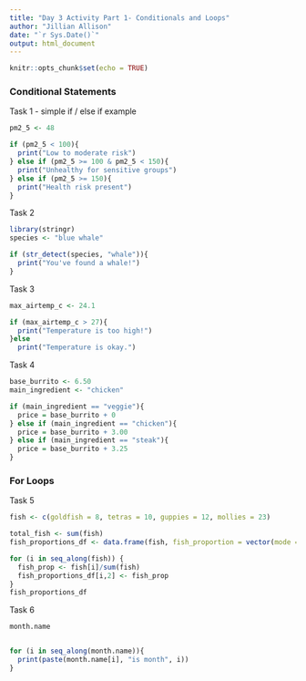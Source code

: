 ```yaml
---
title: "Day 3 Activity Part 1- Conditionals and Loops"
author: "Jillian Allison"
date: "`r Sys.Date()`"
output: html_document
---
```


```r
knitr::opts_chunk$set(echo = TRUE)
```

### Conditional Statements

Task 1 - simple if / else if example

```r
pm2_5 <- 48 

if (pm2_5 < 100){
  print("Low to moderate risk")
} else if (pm2_5 >= 100 & pm2_5 < 150){
  print("Unhealthy for sensitive groups")
} else if (pm2_5 >= 150){
  print("Health risk present")
}
```

Task 2

```r
library(stringr)
species <- "blue whale"

if (str_detect(species, "whale")){
  print("You've found a whale!")
}
```

Task 3

```r
max_airtemp_c <- 24.1 

if (max_airtemp_c > 27){
  print("Temperature is too high!")
}else
  print("Temperature is okay.")
```

Task 4

```r
base_burrito <- 6.50 
main_ingredient <- "chicken"

if (main_ingredient == "veggie"){
  price = base_burrito + 0
} else if (main_ingredient == "chicken"){
  price = base_burrito + 3.00 
} else if (main_ingredient == "steak"){
  price = base_burrito + 3.25
}
```

### For Loops

Task 5

```r
fish <- c(goldfish = 8, tetras = 10, guppies = 12, mollies = 23) 

total_fish <- sum(fish)
fish_proportions_df <- data.frame(fish, fish_proportion = vector(mode = "numeric", length = length(fish))) 

for (i in seq_along(fish)) {
  fish_prop <- fish[i]/sum(fish)
  fish_proportions_df[i,2] <- fish_prop
}
fish_proportions_df
```

Task 6

```r
month.name


for (i in seq_along(month.name)){
  print(paste(month.name[i], "is month", i))
}


```

### 
